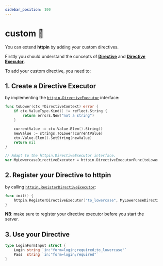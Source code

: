 ```yaml
---
sidebar_position: 100
---
```


# custom 🔌

You can extend **httpin** by adding your custom directives.

Firstly you should understand the concepts of [**Directive**](/advanced/concepts#directive) and [**Directive Executor**](/advanced/concepts#directive-executor).

To add your custom directive, you need to:

## 1. Create a Directive Executor

by implementing the [`httpin.DirectiveExecutor`](https://pkg.go.dev/github.com/ggicci/httpin#DirectiveExecutor) interface:

```go {13}
func toLower(ctx *DirectiveContext) error {
	if ctx.ValueType.Kind() != reflect.String {
		return errors.New("not a string")
	}

	currentValue := ctx.Value.Elem().String()
	newValue := strings.ToLower(currentValue)
	ctx.Value.Elem().SetString(newValue)
	return nil
}

// Adapt to the httpin.DirectiveExecutor interface.
var MyLowercaseDirectiveExecutor = httpin.DirectiveExecutorFunc(toLower)
```

## 2. Register your Directive to httpin

by calling [`httpin.RegisterDirectiveExecutor`](https://pkg.go.dev/github.com/ggicci/httpin#RegisterDirectiveExecutor):

```go {2}
func init() {
	httpin.RegisterDirectiveExecutor("to_lowercase", MyLowercaseDirectiveExecutor, nil)
}
```

**NB**: make sure to register your directive executor before you start the server.

## 3. Use your Directive

```go {2}
type LoginFormInput struct {
	Login string `in:"form=login;required;to_lowercase"`
	Pass  string `in:"form=login;required"`
}
```
